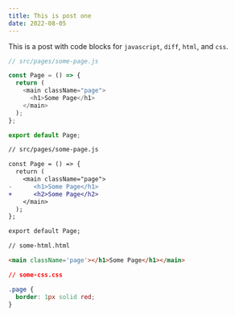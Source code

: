 ```yaml
---
title: This is post one
date: 2022-08-05
---
```


This is a post with code blocks for `javascript`, `diff`, `html`, and `css`.

```javascript
// src/pages/some-page.js

const Page = () => {
  return (
    <main className="page">
      <h1>Some Page</h1>
    </main>
  );
};

export default Page;
```

```diff
// src/pages/some-page.js

const Page = () => {
  return (
    <main className="page">
-      <h1>Some Page</h1>
+      <h2>Some Page</h2>
    </main>
  );
};

export default Page;
```

```html
// some-html.html

<main className='page'></h1>Some Page</h1></main>
```

```css
// some-css.css

.page {
  border: 1px solid red;
}
```
